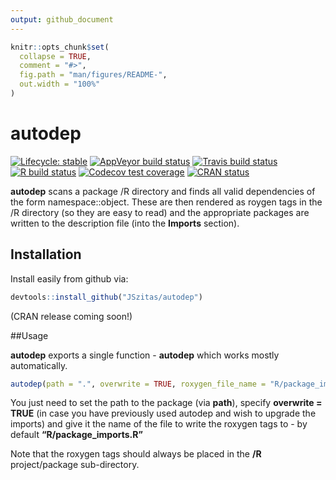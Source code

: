 ```yaml
---
output: github_document
---
```


<!-- README.md is generated from README.Rmd. Please edit that file -->

```r
knitr::opts_chunk$set(
  collapse = TRUE,
  comment = "#>",
  fig.path = "man/figures/README-",
  out.width = "100%"
)
```

# autodep

<!-- badges: start -->
[![Lifecycle: stable](https://img.shields.io/badge/lifecycle-stable-green.svg)](https://www.tidyverse.org/lifecycle/#stable)
[![AppVeyor build status](https://ci.appveyor.com/api/projects/status/github/JSzitas/autodep?branch=master&svg=true)](https://ci.appveyor.com/project/JSzitas/autodep)
[![Travis build status](https://travis-ci.com/JSzitas/autodep.svg?branch=master)](https://travis-ci.com/JSzitas/autodep)
[![R build status](https://github.com/JSzitas/autodep/workflows/R-CMD-check/badge.svg)](https://github.com/JSzitas/autodep/actions)
[![Codecov test coverage](https://codecov.io/gh/JSzitas/autodep/branch/master/graph/badge.svg)](https://codecov.io/gh/JSzitas/autodep?branch=master)
[![CRAN status](https://www.r-pkg.org/badges/version/autodep)](https://CRAN.R-project.org/package=autodep)
<!-- badges: end -->

**autodep** scans a package /R directory and finds all valid dependencies of the form namespace::object. 
These are then rendered as roygen tags in the /R directory (so they are easy to read) and the appropriate 
packages are written to the description file (into the **Imports** section). 


## Installation 

Install easily from github via: 
```r
devtools::install_github("JSzitas/autodep")
```

(CRAN release coming soon!)

##Usage

**autodep** exports a single function - **autodep** which works mostly automatically. 

```r
autodep(path = ".", overwrite = TRUE, roxygen_file_name = "R/package_imports.R")
```

You just need to set the path to the package (via **path**), specify **overwrite = TRUE** 
(in case you have previously used autodep and wish to upgrade the imports) and give it 
the name of the file to write the roxygen tags to - by default **"R/package_imports.R"** 

Note that the roxygen tags should always be placed in the **/R** project/package sub-directory.




